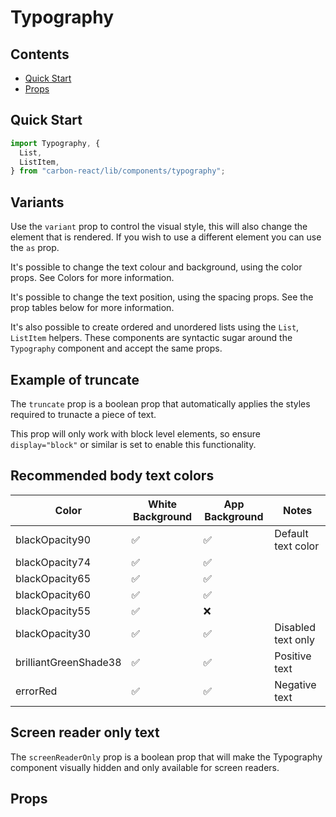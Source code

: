 


<Meta title="Typography" of={TypographyStories} />

# Typography

## Contents

- [Quick Start](#quick-start)
- [Props](#props)

## Quick Start

```javascript
import Typography, {
  List,
  ListItem,
} from "carbon-react/lib/components/typography";
```

## Variants

Use the `variant` prop to control the visual style, this will also change the element that is rendered. If you wish to
use a different element you can use the `as` prop.

It's possible to change the text colour and background, using the color props. See <LinkTo kind="Documentation/Colors" name="page" story="page">Colors</LinkTo> for more information.

It's possible to change the text position, using the spacing props. See the prop tables below for more information.

It's also possible to create ordered and unordered lists using the `List`, `ListItem` helpers. These components are syntactic sugar around the `Typography` component and accept the same props.

<Canvas of={TypographyStories.VariantsStory} />

## Example of truncate

The `truncate` prop is a boolean prop that automatically applies the styles required to trunacte a piece of text.

This prop will only work with block level elements, so ensure `display="block"` or similar is set to enable this functionality.

<Canvas of={TypographyStories.TruncateStory} />

## Recommended body text colors

| Color                 | White Background | App Background | Notes              |
| --------------------- | ---------------- | -------------- | ------------------ |
| blackOpacity90        | ✅               | ✅             | Default text color |
| blackOpacity74        | ✅               | ✅             |                    |
| blackOpacity65        | ✅               | ✅             |                    |
| blackOpacity60        | ✅               | ✅             |                    |
| blackOpacity55        | ✅               | ❌             |                    |
| blackOpacity30        | ✅               | ✅             | Disabled text only |
| brilliantGreenShade38 | ✅               | ✅             | Positive text      |
| errorRed              | ✅               | ✅             | Negative text      |

## Screen reader only text

The `screenReaderOnly` prop is a boolean prop that will make the Typography component visually hidden and only available for screen readers.

<Canvas of={TypographyStories.ScreenReaderOnlyStory} />

## Props

<ArgTypes of={TypographyStories} />
